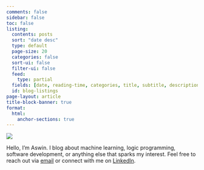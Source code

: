 ```yaml
---
comments: false
sidebar: false
toc: false
listing:
  contents: posts
  sort: "date desc"
  type: default
  page-size: 20
  categories: false
  sort-ui: false
  filter-ui: false
  feed:
    type: partial
  fields: [date, reading-time, categories, title, subtitle, description]
  id: blog-listings
page-layout: article
title-block-banner: true
format:
  html:
    anchor-sections: true
---
```


::: {layout="[21,79]" .profile-container}

![](profile.jpg){.profile-pic}

Hello, I’m Aswin. I blog about machine learning, logic programming, software development, or anything else that sparks my interest. Feel free to reach out via [email](mailto: reachme@aswinvanwoudenberg.com) or connect with me on [LinkedIn](https://www.linkedin.com/in/afvanwoudenberg/).

:::

::: {#blog-listings}
:::
